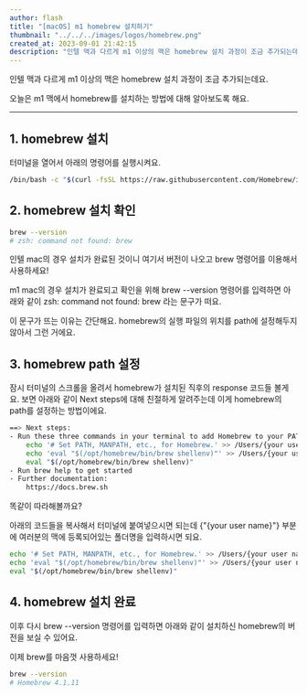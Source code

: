 ```yaml
---
author: flash
title: "[macOS] m1 homebrew 설치하기"
thumbnail: "../../../images/logos/homebrew.png"
created_at: 2023-09-01 21:42:15
description: "인텔 맥과 다르게 m1 이상의 맥은 homebrew 설치 과정이 조금 추가되는데요. 오늘은 m1 맥에서 homebrew를 설치하는 방법에 대해 알아보도록 해요."
---
```


인텔 맥과 다르게 m1 이상의 맥은 homebrew 설치 과정이 조금 추가되는데요.

오늘은 m1 맥에서 homebrew를 설치하는 방법에 대해 알아보도록 해요.

---

## 1. homebrew 설치

터미널을 열어서 아래의 명령어를 실행시켜요.

```bash
/bin/bash -c "$(curl -fsSL https://raw.githubusercontent.com/Homebrew/install/HEAD/install.sh)"
```

## 2. homebrew 설치 확인

```bash
brew --version
# zsh: command not found: brew
```

인텔 mac의 경우 설치가 완료된 것이니 여기서 버전이 나오고 brew 명령어를 이용해서 사용하세요!

m1 mac의 경우 설치가 완료되고 확인을 위해 brew --version 명령어를 입력하면 아래와 같이 zsh: command not found: brew 라는 문구가 떠요.

이 문구가 뜨는 이유는 간단해요. homebrew의 실행 파일의 위치를 path에 설정해두지 않아서 그런 거에요.

## 3. homebrew path 설정

잠시 터미널의 스크롤을 올려서 homebrew가 설치된 직후의 response 코드들 볼게요.
보면 아래와 같이 Next steps에 대해 친절하게 알려주는데 이게 homebrew의 path를 설정하는 방법이에요.

```bash
==> Next steps:
- Run these three commands in your terminal to add Homebrew to your PATH:
    echo '# Set PATH, MANPATH, etc., for Homebrew.' >> /Users/{your user name}/.zprofile
    echo 'eval "$(/opt/homebrew/bin/brew shellenv)"' >> /Users/{your user name}/.zprofile
    eval "$(/opt/homebrew/bin/brew shellenv)"
- Run brew help to get started
- Further documentation:
    https://docs.brew.sh
```

똑같이 따라해볼까요?

아래의 코드들을 복사해서 터미널에 붙여넣으시면 되는데 {"{your user name}"} 부분에 여러분의 맥에 등록되어있는 폴더명을 입력하시면 되요.

```bash
echo '# Set PATH, MANPATH, etc., for Homebrew.' >> /Users/{your user name}/.zprofile
echo 'eval "$(/opt/homebrew/bin/brew shellenv)"' >> /Users/{your user name}/.zprofile
eval "$(/opt/homebrew/bin/brew shellenv)"
```

## 4. homebrew 설치 완료

이후 다시 brew --version 명령어를 입력하면 아래와 같이 설치하신 homebrew의 버전을 보실 수 있어요.

이제 brew를 마음껏 사용하세요!

```bash
brew --version
# Homebrew 4.1.11
```